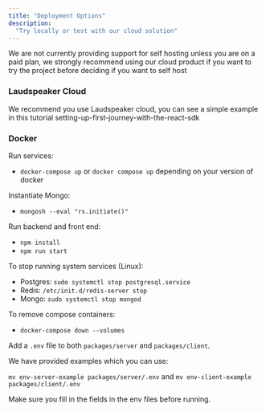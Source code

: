 ```yaml
---
title: "Deployment Options"
description:
  "Try locally or test with our cloud solution"
---
```


<Info> We are not currently providing support for self hosting unless you are on a paid plan, we strongly recommend using our cloud product if you want to try the project before deciding if you want to self host</Info>


### Laudspeaker Cloud
We recommend you use Laudspeaker cloud, you can see a simple example in this tutorial setting-up-first-journey-with-the-react-sdk 


### Docker
Run services:

- `docker-compose up` or `docker compose up` depending on your version of docker

Instantiate Mongo:

- `mongosh --eval "rs.initiate()"`

Run backend and front end:

- `npm install`
- `npm run start`

To stop running system services (Linux):

- Postgres: `sudo systemctl stop postgresql.service`
- Redis: `/etc/init.d/redis-server stop`
- Mongo: `sudo systemctl stop mongod`

To remove compose containers:

- `docker-compose down --volumes`

Add a `.env` file to both `packages/server` and `packages/client`.

We have provided examples which you can use:

`mv env-server-example packages/server/.env` and `mv env-client-example packages/client/.env`

Make sure you fill in the fields in the env files before running.
